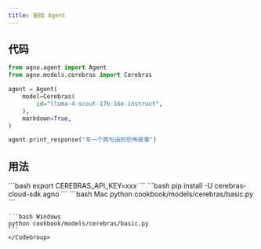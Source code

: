 ```yaml
---
title: 基础 Agent
---
```


## 代码

```python cookbook/models/cerebras/basic.py
from agno.agent import Agent
from agno.models.cerebras import Cerebras

agent = Agent(
    model=Cerebras(
        id="llama-4-scout-17b-16e-instruct",
    ),
    markdown=True,
)

agent.print_response("写一个两句话的恐怖故事")
```

## 用法

<Steps>
  <Snippet file="create-venv-step.mdx" />

  <Step title="设置您的 API 密钥">
    ```bash
    export CEREBRAS_API_KEY=xxx
    ```
  </Step>

  <Step title="安装库">
    ```bash
    pip install -U cerebras-cloud-sdk agno
    ```
  </Step>

  <Step title="运行 Agent">
    <CodeGroup>
    ```bash Mac
    python cookbook/models/cerebras/basic.py
    ```

    ```bash Windows
    python cookbook/models/cerebras/basic.py
    ```
    </CodeGroup>
  </Step>
</Steps>